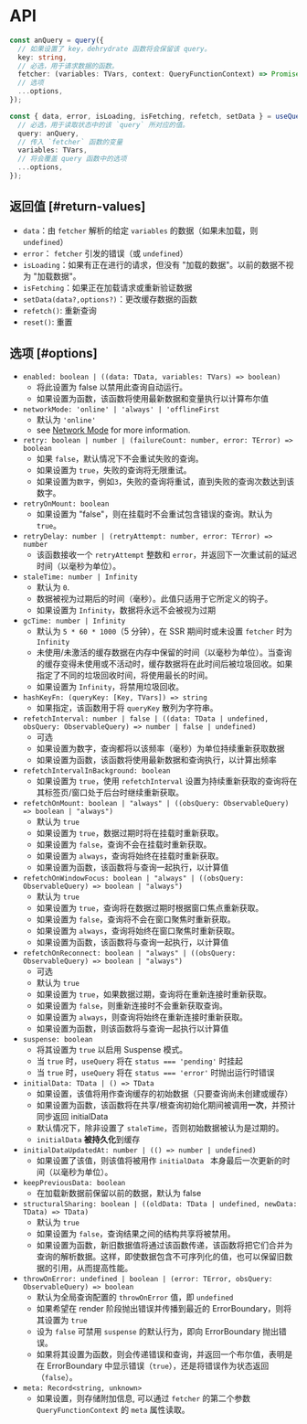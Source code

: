 # API

```ts
const anQuery = query({
  // 如果设置了 key，dehrydrate 函数将会保留该 query。
  key: string,
  // 必选，用于请求数据的函数。
  fetcher: (variables: TVars, context: QueryFunctionContext) => Promise<TData>,
  // 选项
  ...options,
});
```

```ts
const { data, error, isLoading, isFetching, refetch, setData } = useQuery({
  // 必选，用于读取状态中的该 `query` 所对应的值。
  query: anQuery,
  // 传入 `fetcher` 函数的变量
  variables: TVars,
  // 将会覆盖 query 函数中的选项
  ...options,
});
```

## 返回值 [#return-values]

- `data`：由 `fetcher` 解析的给定 `variables` 的数据（如果未加载，则 `undefined`）
- `error`： `fetcher` 引发的错误（或 `undefined`）
- `isLoading`：如果有正在进行的请求，但没有 "加载的数据"。以前的数据不视为 "加载数据"。
- `isFetching`：如果正在加载请求或重新验证数据
- `setData(data?,options?)`：更改缓存数据的函数
- `refetch()`: 重新查询
- `reset()`: 重置

## 选项 [#options]

- `enabled: boolean | ((data: TData, variables: TVars) => boolean)`
  - 将此设置为 false 以禁用此查询自动运行。
  - 如果设置为函数，该函数将使用最新数据和变量执行以计算布尔值
- `networkMode: 'online' | 'always' | 'offlineFirst`
  - 默认为 `'online'`
  - see [Network Mode](../guides/network-mode) for more information.
- `retry: boolean | number | (failureCount: number, error: TError) => boolean`
  - 如果 `false`，默认情况下不会重试失败的查询。
  - 如果设置为 `true`，失败的查询将无限重试。
  - 如果设置为`数字`，例如`3`，失败的查询将重试，直到失败的查询次数达到该数字。
- `retryOnMount: boolean`
  - 如果设置为 "false"，则在挂载时不会重试包含错误的查询。默认为 `true`。
- `retryDelay: number | (retryAttempt: number, error: TError) => number`
  - 该函数接收一个 `retryAttempt` 整数和 `error`，并返回下一次重试前的延迟时间（以毫秒为单位）。
- `staleTime: number | Infinity`
  - 默认为 `0`.
  - 数据被视为过期后的时间（毫秒）。此值只适用于它所定义的钩子。
  - 如果设置为 `Infinity`，数据将永远不会被视为过期
- `gcTime: number | Infinity`
  - 默认为 `5 * 60 * 1000`（5 分钟），在 SSR 期间时或未设置 `fetcher` 时为 `Infinity`
  - 未使用/未激活的缓存数据在内存中保留的时间（以毫秒为单位）。当查询的缓存变得未使用或不活动时，缓存数据将在此时间后被垃圾回收。如果指定了不同的垃圾回收时间，将使用最长的时间。
  - 如果设置为 `Infinity`，将禁用垃圾回收。
- `hashKeyFn: (queryKey: [Key, TVars]) => string`
  - 如果指定，该函数用于将 `queryKey` 散列为字符串。
- `refetchInterval: number | false | ((data: TData | undefined, obsQuery: ObservableQuery) => number | false | undefined)`
  - 可选
  - 如果设置为数字，查询都将以该频率（毫秒）为单位持续重新获取数据
  - 如果设置为函数，该函数将使用最新数据和查询执行，以计算出频率
- `refetchIntervalInBackground: boolean`
  - 如果设置为 `true`，使用 `refetchInterval` 设置为持续重新获取的查询将在其标签页/窗口处于后台时继续重新获取。
- `refetchOnMount: boolean | "always" | ((obsQuery: ObservableQuery) => boolean | "always")`
  - 默认为 `true`
  - 如果设置为 `true`，数据过期时将在挂载时重新获取。
  - 如果设置为 `false`，查询不会在挂载时重新获取。
  - 如果设置为 `always`，查询将始终在挂载时重新获取。
  - 如果设置为函数，该函数将与查询一起执行，以计算值
- `refetchOnWindowFocus: boolean | "always" | ((obsQuery: ObservableQuery) => boolean | "always")`
  - 默认为 `true`
  - 如果设置为 `true`，查询将在数据过期时根据窗口焦点重新获取。
  - 如果设置为 `false`，查询将不会在窗口聚焦时重新获取。
  - 如果设置为 `always`，查询将始终在窗口聚焦时重新获取。
  - 如果设置为函数，该函数将与查询一起执行，以计算值
- `refetchOnReconnect: boolean | "always" | ((obsQuery: ObservableQuery) => boolean | "always")`
  - 可选
  - 默认为 `true`
  - 如果设置为 `true`，如果数据过期，查询将在重新连接时重新获取。
  - 如果设置为 `false`，则重新连接时不会重新获取查询。
  - 如果设置为 `always`，则查询将始终在重新连接时重新获取。
  - 如果设置为函数，则该函数将与查询一起执行以计算值
- `suspense: boolean`
  - 将其设置为 `true` 以启用 Suspense 模式。
  - 当 `true` 时，`useQuery` 将在 `status === 'pending'` 时挂起
  - 当 `true` 时，`useQuery` 将在 `status === 'error'` 时抛出运行时错误
- `initialData: TData | () => TData`
  - 如果设置，该值将用作查询缓存的初始数据（只要查询尚未创建或缓存）
  - 如果设置为函数，该函数将在共享/根查询初始化期间被调用**一次**，并预计同步返回 initialData
  - 默认情况下，除非设置了 `staleTime`，否则初始数据被认为是过期的。
  - `initialData` **被持久化**到缓存
- `initialDataUpdatedAt: number | (() => number | undefined)`
  - 如果设置了该值，则该值将被用作 `initialData ` 本身最后一次更新的时间（以毫秒为单位）。
- `keepPreviousData: boolean`
  - 在加载新数据前保留以前的数据，默认为 false
- `structuralSharing: boolean | ((oldData: TData | undefined, newData: TData) => TData)`
  - 默认为 `true`
  - 如果设置为 `false`，查询结果之间的结构共享将被禁用。
  - 如果设置为函数，新旧数据值将通过该函数传递，该函数将把它们合并为查询的解析数据。这样，即使数据包含不可序列化的值，也可以保留旧数据的引用，从而提高性能。
- `throwOnError: undefined | boolean | (error: TError, obsQuery: ObservableQuery) => boolean`
  - 默认为全局查询配置的 `throwOnError` 值，即 `undefined`
  - 如果希望在 render 阶段抛出错误并传播到最近的 ErrorBoundary，则将其设置为 `true`
  - 设为 `false` 可禁用 `suspense` 的默认行为，即向 ErrorBoundary 抛出错误。
  - 如果将其设置为函数，则会传递错误和查询，并返回一个布尔值，表明是在 ErrorBoundary 中显示错误（`true`），还是将错误作为状态返回（`false`）。
- `meta: Record<string, unknown>`
  - 如果设置，则存储附加信息, 可以通过 `fetcher` 的第二个参数 `QueryFunctionContext` 的 `meta` 属性读取。
